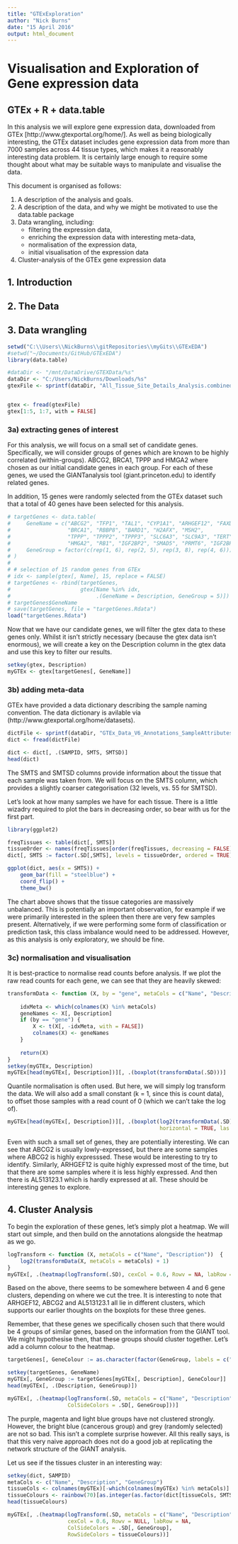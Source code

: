 ```yaml
---
title: "GTExExploration"
author: "Nick Burns"
date: "15 April 2016"
output: html_document
---
```


# Visualisation and Exploration of Gene expression data  
## GTEx + R + data.table  

In this analysis we will explore gene expression data, downloaded from GTEx [http://www.gtexportal.org/home/]. As well as being biologically interesting, the GTEx dataset includes gene expression data from more than 7000 samples across 44 tissue types, which makes it a reasonably interesting data problem. It is certainly large enough to require some thought about what may be suitable ways to manipulate and visualise the data.  

This document is organised as follows:  

  1. A description of the analysis and goals.  
  2. A description of the data, and why we might be motivated to use the data.table package  
  3. Data wrangling, including:  
      - filtering the expression data,  
      - enriching the expression data with interesting meta-data,  
      - normalisation of the expression data,  
      - initial visualisation of the expression data  
  4. Cluster-analysis of the GTEx gene expression data  
  
## 1. Introduction  

## 2. The Data  

## 3. Data wrangling  


```r
setwd("C:\\Users\\NickBurns\\gitRepositories\\myGits\\GTExEDA")
#setwd("~/Documents/GitHub/GTExEDA")
library(data.table)

#dataDir <- "/mnt/DataDrive/GTEXData/%s"
dataDir <- "C:/Users/NickBurns/Downloads/%s"
gtexFile <- sprintf(dataDir, "All_Tissue_Site_Details_Analysis.combined.rpkm.gct")


gtex <- fread(gtexFile)
gtex[1:5, 1:7, with = FALSE]
```

### 3a) extracting genes of interest  

For this analysis, we will focus on a small set of candidate genes. Specifically, we will consider groups of genes which are  known to be highly correlated (within-groups). ABCG2, BRCA1, TPPP and HMGA2 where chosen as our initial candidate genes in each group. For each of these genes, we used the GIANTanalysis tool (giant.princeton.edu) to identify related genes.

In addition, 15 genes were randomly selected from the GTEx dataset such that a total of 40 genes have been selected for this analysis.

```r
# targetGenes <- data.table(
#     GeneName = c("ABCG2", "TFP1", "TAL1", "CYP1A1", "ARHGEF12", "FAXDC2", 
#                  "BRCA1", "RBBP8", "BARD1", "H2AFX", "MSH2", 
#                  "TPPP", "TPPP2", "TPPP3", "SLC6A3", "SLC9A3", "TERT", "PICK1", "NEBL",
#                  "HMGA2", "RB1", "IGF2BP2", "SMAD5", "PRMT6", "IGF2BP3"),
#     GeneGroup = factor(c(rep(1, 6), rep(2, 5), rep(3, 8), rep(4, 6)))
# )
# 
# # selection of 15 random genes from GTEx  
# idx <- sample(gtex[, Name], 15, replace = FALSE)
# targetGenes <- rbind(targetGenes, 
#                      gtex[Name %in% idx, 
#                           .(GeneName = Description, GeneGroup = 5)])
# targetGenes$GeneName
# save(targetGenes, file = "targetGenes.Rdata")
load("targetGenes.Rdata")
```

Now that we have our candidate genes, we will filter the gtex data to these genes only. Whilst it isn't strictly necessary (because the gtex data isn't enormous), we will create a key on the Description column in the gtex data and use this key to filter our results. 

```r
setkey(gtex, Description)
myGTEx <- gtex[targetGenes[, GeneName]]
```

### 3b) adding meta-data  

GTEx have provided a data dictionary describing the sample naming convention. The data dictionary is avilable via (http://www.gtexportal.org/home/datasets). 

```r
dictFile <- sprintf(dataDir, "GTEx_Data_V6_Annotations_SampleAttributesDS.txt")
dict <- fread(dictFile)

dict <- dict[, .(SAMPID, SMTS, SMTSD)]
head(dict)
```

The SMTS and SMTSD columns provide information about the tissue that each sample was taken from. We will focus on the SMTS column, which provides a slightly coarser categorisation (32 levels, vs. 55 for SMTSD).

Let's look at how many samples we have for each tissue. There is a little wizadry required to plot the bars in decreasing order, so bear with us for the first part.

```r
library(ggplot2)

freqTissues <- table(dict[, SMTS])
tissueOrder <- names(freqTissues[order(freqTissues, decreasing = FALSE)])
dict[, SMTS := factor(.SD[,SMTS], levels = tissueOrder, ordered = TRUE)]

ggplot(dict, aes(x = SMTS)) + 
    geom_bar(fill = "steelblue") + 
    coord_flip() +
    theme_bw()
```

The chart above shows that the tissue categories are massively unbalanced. This is potentially an important observation, for example if we were primarily interested in the spleen then there are very few samples present. Alternatively, if we were performing some form of classification or prediction task, this class imbalance would need to be addressed. However, as this analysis is only exploratory, we should be fine.

### 3c) normalisation and visualisation  

It is best-practice to normalise read counts before analysis. If we plot the raw read counts for each gene, we can see that they are heavily skewed:

```r
transformData <- function (X, by = "gene", metaCols = c("Name", "Description")) {
    
    idxMeta <- which(colnames(X) %in% metaCols)
    geneNames <- X[, Description]
    if (by == "gene") {
        X <- t(X[, -idxMeta, with = FALSE])
        colnames(X) <- geneNames
    }
    
    return(X)
}
setkey(myGTEx, Description)
myGTEx[head(myGTEx[, Description])][, .(boxplot(transformData(.SD)))]
```

Quantile normalisation is often used. But here, we will simply log transform the data. We will also add a small constant (k = 1, since this is count data), to offset those samples with a read count of 0 (which we can't take the log of).

```r
myGTEx[head(myGTEx[, Description])][, .(boxplot(log2(transformData(.SD) + 1),
                                                horizontal = TRUE, las = 1, cex.axis = 0.65))]
```

Even with such a small set of genes, they are potentially interesting. We can see that ABCG2 is usually lowly-expressed, but there are some samples where ABCG2 is highly expresssed. These would be interesting to try to identify. Similarly, ARHGEF12 is quite highly expressed most of the time, but that there are some samples where it is less highly expressed. And then there is AL513123.1 which is hardly expressed at all. These should be interesting genes to explore.


## 4. Cluster Analysis  

To begin the exploration of these genes, let's simply plot a heatmap. We will start out simple, and then build on the annotations alongside the heatmap as we go.

```r
logTransform <- function (X, metaCols = c("Name", "Description"))  {
    log2(transformData(X, metaCols = metaCols) + 1)
}
myGTEx[, .(heatmap(logTransform(.SD), cexCol = 0.6, Rowv = NA, labRow = NA))]
```

Based on the above, there seems to be somewhere between 4 and 6 gene clusters, depending on where we cut the tree. It is interesting to note that ARHGEF12, ABCG2 and AL513123.1 all lie in different clusters, which supports our earlier thoughts on the boxplots for these three genes.

Remember, that these genes we specifically chosen such that there would be 4 groups of similar genes, based on the information from the GIANT tool. We might hypothesise then, that these groups should cluster together. Let's add a column colour to the heatmap.

```r
targetGenes[, GeneColour := as.character(factor(GeneGroup, labels = c("darkviolet", "blue", "steelblue", "magenta", "grey")))]

setkey(targetGenes, GeneName)
myGTEx[, GeneGroup := targetGenes[myGTEx[, Description], GeneColour]]
head(myGTEx[, .(Description, GeneGroup)])

myGTEx[, .(heatmap(logTransform(.SD, metaCols = c("Name", "Description", "GeneGroup")), cexCol = 0.6, Rowv = NA, labRow = NA,
                   ColSideColors = .SD[, GeneGroup]))]
```

The purple, magenta and light blue groups have not clustered strongly. However, the bright blue (cancerous group) and grey (randomly selected) are not so bad. This isn't a complete surprise however. All this really says, is that this very naive approach does not do a good job at replicating the network structure of the GIANT analysis.  

Let us see if the tissues cluster in an interesting way:

```r
setkey(dict, SAMPID)
metaCols <- c("Name", "Description", "GeneGroup")
tissueCols <- colnames(myGTEx)[-which(colnames(myGTEx) %in% metaCols)]
tissueColours <- rainbow(70)[as.integer(as.factor(dict[tissueCols, SMTSD]))]
head(tissueColours)

myGTEx[, .(heatmap(logTransform(.SD, metaCols = c("Name", "Description", "GeneGroup")), 
                   cexCol = 0.6, Rowv = NULL, labRow = NA,
                   ColSideColors = .SD[, GeneGroup],
                   RowSideColors = tissueColours))]
```